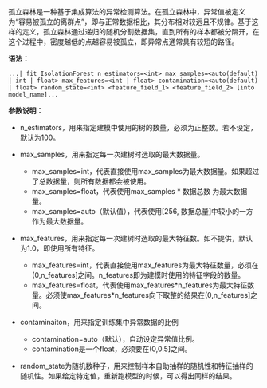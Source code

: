 孤立森林是一种基于集成算法的异常检测算法。在孤立森林中，异常值被定义为“容易被孤立的离群点”，即与正常数据相比，其分布相对较远且不规律。基于这样的定义，孤立森林通过递归的随机分割数据集，直到所有的样本都被分隔开，在这个过程中，密度越低的点越容易被孤立，即异常点通常具有较短的路径。

**语法：**
```
...| fit IsolationForest n_estimators=<int> max_samples=<auto(default) | int | float> max_features=<int | float> contamination=<auto(default) | float> random_state=<int> <feature_field_1> <feature_field_2> [into model_name]... 
```


**参数说明：**
- n_estimators，用来指定建模中使用的树的数量，必须为正整数。若不设定，默认为100。

- max_samples，用来指定每一次建树时选取的最大数据量。
	+ max_samples=int，代表直接使用max_samples为最大数据量。如果超过了总数据量，则所有数据都会被使用。
	+ max_samples=float，代表使用max_samples \* 数据总数 为最大数据量。
	+ max_samples=auto（默认值），代表使用[256, 数据总量]中较小的一方作为最大数据量。

- max_features，用来指定每一次建树时选取的最大特征数。如不提供，默认为1.0，即使用所有特征。
	+ max_features=int，代表直接使用max_features为最大特征数量，必须在(0,n_features]之间。n_features即为建模时使用的特征字段的数量。
	+ max_features=float，代表使用max_features\*n_features为最大特征数量。必须使max_features\*n_features向下取整的结果在(0,n_features]之间。

- contaminaiton，用来指定训练集中异常数据的比例
	- contamination=auto（默认），自动设定异常值比例。
	- contamination是一个float，必须要在(0,0.5]之间。

- random_state为随机数种子，用来控制样本自助抽样的随机性和特征抽样的随机性。如果给定特定值，重新跑模型的时候，可以得出同样的结果。
